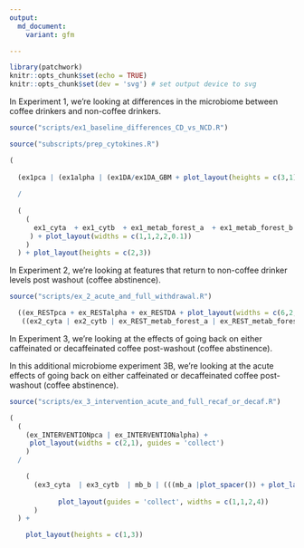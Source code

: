 ```yaml
---
output:
  md_document:
    variant: gfm

---
```

<p align="justify">    

<!-- README.md is generated from README.Rmd. Please edit that file -->

```r
library(patchwork)
knitr::opts_chunk$set(echo = TRUE)
knitr::opts_chunk$set(dev = 'svg') # set output device to svg

```

In Experiment 1, we're looking at differences in the microbiome between coffee drinkers and non-coffee drinkers. 
```r
source("scripts/ex1_baseline_differences_CD_vs_NCD.R")
```
```r
source("subscripts/prep_cytokines.R")
```

```r
(
  
  (ex1pca | (ex1alpha | (ex1DA/ex1DA_GBM + plot_layout(heights = c(3,1))))) 
  
  / 
  
  (
    (
      ex1_cyta  + ex1_cytb  + ex1_metab_forest_a  + ex1_metab_forest_b + plot_spacer()
     ) + plot_layout(widths = c(1,1,2,2,0.1))
    )
  ) + plot_layout(heights = c(2,3))

```

In Experiment 2, we're looking at features that return to non-coffee drinker levels post washout (coffee abstinence). 
```r
source("scripts/ex_2_acute_and_full_withdrawal.R")
```

```r
  ((ex_RESTpca + ex_RESTalpha + ex_RESTDA + plot_layout(widths = c(6,2,5))) / 
   ((ex2_cyta | ex2_cytb | ex_REST_metab_forest_a | ex_REST_metab_forest_b | plot_spacer()) + plot_layout(widths = c(1,1,2,2, 0.1))))  + plot_layout(heights = c(4,7))
```


In Experiment 3, we're looking at the effects of going back on either caffeinated or decaffeinated coffee post-washout (coffee abstinence). 

In this additional microbiome experiment 3B, we're looking at the acute effects of going back on either caffeinated or decaffeinated coffee post-washout (coffee abstinence). 
```r
source("scripts/ex_3_intervention_acute_and_full_recaf_or_decaf.R")
```


```r
(
  (
    (ex_INTERVENTIONpca | ex_INTERVENTIONalpha) + 
     plot_layout(widths = c(2,1), guides = 'collect')
    ) 
  / 

    (
      (ex3_cyta  | ex3_cytb  | mb_b | (((mb_a |plot_spacer()) + plot_layout(widths = c(9,1))) / ex3metab) + plot_layout(heights = c(3,2))) + 
  
            plot_layout(guides = 'collect', widths = c(1,1,2,4))
      )
  ) + 

    plot_layout(heights = c(1,3))
```